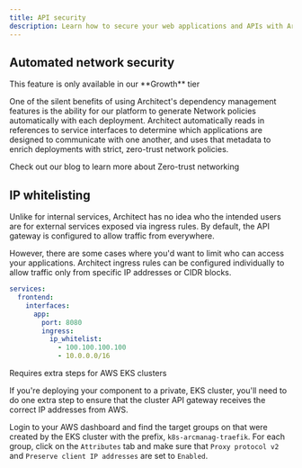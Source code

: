 ```yaml
---
title: API security
description: Learn how to secure your web applications and APIs with Architect
---
```


## Automated network security

<Note>
  This feature is only available in our **Growth** tier
</Note>

One of the silent benefits of using Architect's dependency management features is the ability
for our platform to generate Network policies automatically with each deployment. Architect
automatically reads in references to service interfaces to determine which applications are
designed to communicate with one another, and uses that metadata to enrich deployments with
strict, zero-trust network policies.

<Card title="Learn more" icon="link" href="https://www.architect.io/blog/2023-01-05/zero-trust-networking/">
  Check out our blog to learn more about Zero-trust networking
</Card>

## IP whitelisting

Unlike for internal services, Architect has no idea who the intended users are for external
services exposed via ingress rules. By default, the API gateway is configured to allow traffic
from everywhere.

However, there are some cases where you'd want to limit who can access your applications. Architect
ingress rules can be configured individually to allow traffic only from specific IP addresses
or CIDR blocks.

```yaml architect.yml
services:
  frontend:
    interfaces:
      app:
        port: 8080
        ingress:
          ip_whitelist:
            - 100.100.100.100
            - 10.0.0.0/16
```

<Warning>
  Requires extra steps for AWS EKS clusters
</Warning>

If you're deploying your component to a private, EKS cluster, you'll need to do one extra step to ensure
that the cluster API gateway receives the correct IP addresses from AWS.

Login to your AWS dashboard and find the target groups on that were created by the EKS cluster with the prefix,
`k8s-arcmanag-traefik`. For each group, click on the `Attributes` tab and make sure that `Proxy protocol v2` and
`Preserve client IP addresses` are set to `Enabled`.